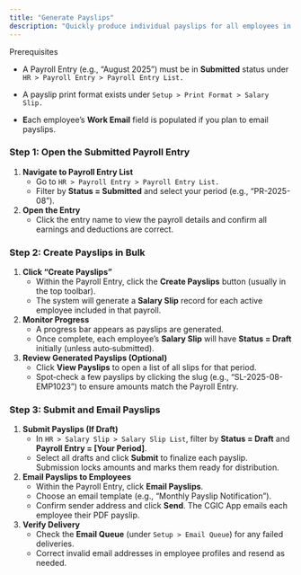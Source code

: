 ```yaml
---
title: "Generate Payslips"
description: "Quickly produce individual payslips for all employees in a payroll period so they can view breakdowns of earnings, deductions, and net pay in the CGIC App."
---
```


<Info>
  Prerequisites

  - A Payroll Entry (e.g., “August 2025”) must be in **Submitted** status under `HR > Payroll Entry > Payroll Entry List.`


  - A payslip print format exists under `Setup > Print Format > Salary Slip.`
  - **E**ach employee’s **Work Email** field is populated if you plan to email payslips.
</Info>

### Step 1: Open the Submitted Payroll Entry

1. **Navigate to Payroll Entry List**
   - Go to `HR > Payroll Entry > Payroll Entry List.`
   - Filter by **Status = Submitted** and select your period (e.g., “PR-2025-08”).
2. **Open the Entry**
   - Click the entry name to view the payroll details and confirm all earnings and deductions are correct.

### Step 2: Create Payslips in Bulk

1. **Click “Create Payslips”**
   - Within the Payroll Entry, click the **Create Payslips** button (usually in the top toolbar).
   - The system will generate a **Salary Slip** record for each active employee included in that payroll.
2. **Monitor Progress**
   - A progress bar appears as payslips are generated.
   - Once complete, each employee’s **Salary Slip** will have **Status = Draft** initially (unless auto‐submitted).
3. **Review Generated Payslips (Optional)**
   - Click **View Payslips** to open a list of all slips for that period.
   - Spot‐check a few payslips by clicking the slug (e.g., “SL-2025-08-EMP1023”) to ensure amounts match the Payroll Entry.

### Step 3: Submit and Email Payslips

1. **Submit Payslips (If Draft)**
   - In `HR > Salary Slip > Salary Slip List`, filter by **Status = Draft** and **Payroll Entry = [Your Period]**.
   - Select all drafts and click **Submit** to finalize each payslip. Submission locks amounts and marks them ready for distribution.
2. **Email Payslips to Employees**
   - Within the Payroll Entry, click **Email Payslips**.
   - Choose an email template (e.g., “Monthly Payslip Notification”).
   - Confirm sender address and click **Send**. The CGIC App emails each employee their PDF payslip.
3. **Verify Delivery**
   - Check the **Email Queue** (under `Setup > Email Queue`) for any failed deliveries.
   - Correct invalid email addresses in employee profiles and resend as needed.